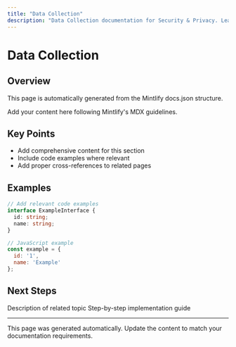 ```yaml
---
title: "Data Collection"
description: "Data Collection documentation for Security & Privacy. Learn about implementation, configuration, and best practices."
---
```


# Data Collection

## Overview

This page is automatically generated from the Mintlify docs.json structure.

<Info>
Add your content here following Mintlify's MDX guidelines.
</Info>

## Key Points

- Add comprehensive content for this section
- Include code examples where relevant
- Add proper cross-references to related pages

## Examples

<CodeGroup>

```typescript TypeScript
// Add relevant code examples
interface ExampleInterface {
  id: string;
  name: string;
}
```

```javascript JavaScript
// JavaScript example
const example = {
  id: '1',
  name: 'Example'
};
```

</CodeGroup>

## Next Steps

<CardGroup cols={2}>
  <Card title="Related Topic" icon="link" href="/related-page">
    Description of related topic
  </Card>
  <Card title="Implementation Guide" icon="code" href="/implementation">
    Step-by-step implementation guide
  </Card>
</CardGroup>

---

<Note>
This page was generated automatically. Update the content to match your documentation requirements.
</Note>